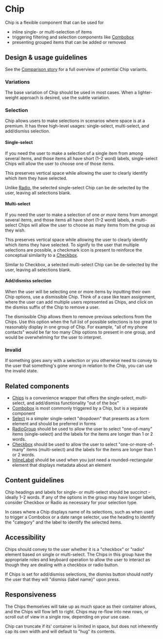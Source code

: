 
<Meta title="Components/Selections/Chip" />

# Chip

Chip is a flexible component that can be used for

- inline single- or multi-selection of items
- triggering filtering and selection components like
  [Combobox](/components/Combobox)
- presenting grouped items that can be added or removed

<Canvas>
  <Chip label="Gavin Messina">
    <Chip.Prefix>
      <Avatar
        size="small"
        imageUrl="https://images.unsplash.com/photo-1669475535925-a011d7c31d45?q=80&w=1886&auto=format&fit=crop&ixlib=rb-4.0.3&ixid=M3wxMjA3fDB8MHxwaG90by1wYWdlfHx8fGVufDB8fHx8fA%3D%3D"
      />
    </Chip.Prefix>
    <Chip.Suffix>
      <Icon name="cross" size="small" />
    </Chip.Suffix>
  </Chip>
</Canvas>

## Design & usage guidelines

See the
[Comparison story](../?path=/story/components-selections-chip-web-comparisons--all)
for a full overview of potential Chip variants.

### Variations

The base variation of Chip should be used in most cases. When a lighter-weight
approach is desired, use the subtle variation.

<Canvas>
  <Flex template={["shrink", "shrink"]} direction="row" gap="small">
    <Chip label="Base" />
    <Chip label="Subtle" variation="subtle" />
  </Flex>
</Canvas>

### Selection

Chip allows users to make selections in scenarios where space is at a premium.
It has three high-level usages: single-select, multi-select, and add/dismiss
selection.

#### Single-select

If you need the user to make a selection of a single item from among several
items, and those items all have short (1–2 word) labels, single-select Chips
will allow the user to choose one of those items.

This preserves vertical space while allowing the user to clearly identify which
item they have selected.

Unlike [Radio](/components/RadioGroup), the selected single-select Chip can be
de-selected by the user, leaving all selections blank.

<Canvas>
  <Flex
    template={["shrink", "shrink", "shrink", "shrink"]}
    direction="row"
    gap="small"
  >
    <Chip label="Option 1" variation="subtle" />
    <Chip label="Option 2">
      <Chip.Suffix>
        <Icon name="checkmark" size="small" color="interactiveSubtle" />
      </Chip.Suffix>
    </Chip>
    <Chip label="Option 3" variation="subtle" />
    <Chip label="Option 4" variation="subtle" />
  </Flex>
</Canvas>

#### Multi-select

If you need the user to make a selection of one _or more_ items from amongst
several items, and those items all have short (1–2 word) labels, a multi-select
Chips will allow the user to choose as many items from the group as they wish.

This preserves vertical space while allowing the user to clearly identify which
items they have selected. To signify to the user that multiple selections are
possible, a checkmark icon is present to reinforce the conceptual similarity to
a [Checkbox](/components/Checkbox).

Similar to Checkbox, a selected multi-select Chip can be de-selected by the
user, leaving all selections blank.

<Canvas>
  <Flex
    template={["shrink", "shrink", "shrink", "shrink"]}
    direction="row"
    gap="small"
  >
    <Chip label="Option 1">
      <Chip.Suffix>
        <Icon name="checkmark" size="small" color="interactiveSubtle" />
      </Chip.Suffix>
    </Chip>
    <Chip label="Option 2">
      <Chip.Suffix>
        <Icon name="checkmark" size="small" color="interactiveSubtle" />
      </Chip.Suffix>
    </Chip>
    <Chip label="Option 3" variation="subtle" />
    <Chip label="Option 4">
      <Chip.Suffix>
        <Icon name="checkmark" size="small" color="interactiveSubtle" />
      </Chip.Suffix>
    </Chip>
  </Flex>
</Canvas>

#### Add/dismiss selection

When the user will be selecting one or more items by inputting their own Chip
options, use a dismissible Chip. Think of a case like team assignment, where the
user can add multiple users represented as Chips, and click on the dismiss
suffix of the Chip to remove a user.

The dismissible Chip allows them to remove previous selections from the Chips.
Use this option when the full list of possible selections is too great to
reasonably display in one group of Chip. For example, "all of my phone contacts"
would be far too many Chip options to present in one group, and would be
overwhelming for the user to interpret.

<Canvas>
  <Flex
    template={["shrink", "shrink", "shrink", "shrink", "shrink"]}
    direction="row"
    gap="small"
  >
    <Chip label="Add" variation="subtle">
      <Chip.Suffix>
        <Icon name="add" size="small" color="interactiveSubtle" />
      </Chip.Suffix>
    </Chip>
    <Chip label="Option 1">
      <Chip.Suffix>
        <Icon name="cross" size="small" color="interactiveSubtle" />
      </Chip.Suffix>
    </Chip>
    <Chip label="Option 2">
      <Chip.Suffix>
        <Icon name="cross" size="small" color="interactiveSubtle" />
      </Chip.Suffix>
    </Chip>
    <Chip label="Option 3">
      <Chip.Suffix>
        <Icon name="cross" size="small" color="interactiveSubtle" />
      </Chip.Suffix>
    </Chip>
    <Chip label="Option 4">
      <Chip.Suffix>
        <Icon name="cross" size="small" color="interactiveSubtle" />
      </Chip.Suffix>
    </Chip>
  </Flex>
</Canvas>

### Invalid

If something goes awry with a selection or you otherwise need to convey to the
user that something's gone wrong in relation to the Chip, you can use the
invalid state.

<Canvas>
  <Chip label="Select team" invalid>
    <Chip.Prefix>
      <Icon name="alert" size="small" />
    </Chip.Prefix>
  </Chip>
</Canvas>

## Related components

- [Chips](/components/Chips) is a convenience wrapper that offers the
  single-select, multi-select, and add/dismiss functionality "out of the box"
- [Combobox](/components/Combobox) is most commonly triggered by a Chip, but is
  a separate component
- [Select](/components/Select) is a simpler single-select "dropdown" that
  presents as a form element and should be preferred in forms
- [RadioGroup](/components/RadioGroup) should be used to allow the user to
  select "one-of-many" items (single-select) and the labels for the items are
  longer than 1 or 2 words.
- [Checkbox](/components/Checkbox) should be used to allow the user to select
  "one-or-more-of-many" items (multi-select) and the labels for the items are
  longer than 1 or 2 words.
- [InlineLabel](/components/InlineLabel) should be used when you just need a
  rounded-rectangular element that displays metadata about an element

## Content guidelines

Chip headings and labels for single- or multi-select should be succinct -
ideally 1–2 words. If any of the options in the group may have longer labels,
consider Checkbox or Radio as necessary for your selection type.

In cases where a Chip displays name of its selections, such as when used to
trigger a Combobox or a date range selector, use the heading to identify the
"category" and the label to identify the selected items.

## Accessibility

Chips should convey to the user whether it is a "checkbox" or "radio" element
based on single or multi-select. The Chips in this group have the appropriate
roles and keyboard operation to allow the user to interact as though they are
dealing with a checkbox or radio button.

If Chips is set for add/dismiss selections, the dismiss button should notify the
user that they will "dismiss \{label name\}" upon press.

## Responsiveness

The Chips themselves will take up as much space as their container allows, and
the Chips will flow left to right. Chips may re-flow into new rows, or scroll
out of view in a single row, depending on your use case.

Chip can truncate if its' container is limited in space, but does not inherently
cap its own width and will default to "hug" its contents.
